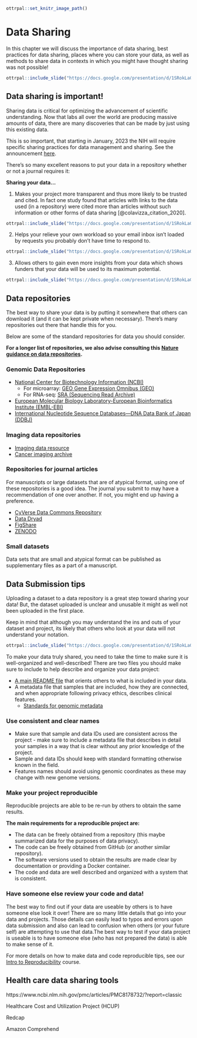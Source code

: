 

```r
ottrpal::set_knitr_image_path()
```

# Data Sharing

In this chapter we will discuss the importance of data sharing, best practices for data sharing, places where you can store your data, as well as methods to share data in contexts in which you might have thought sharing was not possible!

```r
ottrpal::include_slide("https://docs.google.com/presentation/d/1SRokLaGAc2hiwJSN26FHE0ZEEhPr3KQdyMICic8kAcs/edit#slide=id.g1016753ce66_0_24")
```

## Data sharing is important!

Sharing data is critical for optimizing the advancement of scientific understanding. Now that labs all over the world are producing massive amounts of data, there are many discoveries that can be made by just using this existing data.

This is so important, that starting in January, 2023 the NIH will require specific sharing practices for data management and sharing. See the announcement [here](https://grants.nih.gov/grants/guide/notice-files/NOT-OD-21-013.html).

There's so many excellent reasons to put your data in a repository whether or not a journal requires it:  

**Sharing your data...**  

1. Makes your project more transparent and thus more likely to be trusted and cited. In fact one study found that articles with links to the data used (in a repository) were cited more than articles without such information or other forms of data sharing [@colavizza_citation_2020].

```r
ottrpal::include_slide("https://docs.google.com/presentation/d/1SRokLaGAc2hiwJSN26FHE0ZEEhPr3KQdyMICic8kAcs/edit#slide=id.g117c57cc481_0_636")
```

2. Helps your relieve your own workload so your email inbox isn't loaded by requests you probably don't have time to respond to.

```r
ottrpal::include_slide("https://docs.google.com/presentation/d/1SRokLaGAc2hiwJSN26FHE0ZEEhPr3KQdyMICic8kAcs/edit#slide=id.g117c57cc481_0_616")
```

3. Allows others to gain even more insights from your data which shows funders that your data will be used to its maximum potential.

```r
ottrpal::include_slide("https://docs.google.com/presentation/d/1SRokLaGAc2hiwJSN26FHE0ZEEhPr3KQdyMICic8kAcs/edit#slide=id.g117c57cc481_1_37")
```

## Data repositories

The best way to share your data is by putting it somewhere that others can download it (and it can be kept private when necessary). There's many repositories out there that handle this for you.

Below are some of the standard repositories for data you should consider.

**For a longer list of repositories, we also advise consulting this [Nature guidance on data repositories](https://www.nature.com/sdata/policies/repositories).**

### Genomic Data Repositories

- [National Center for Biotechnology Information (NCBI)](https://www.ncbi.nlm.nih.gov/)
  - For microarray: [GEO Gene Expression Omnibus (GEO)](https://www.ncbi.nlm.nih.gov/geo/info/submission.html)
  - For RNA-seq: [SRA (Sequencing Read Archive)](https://www.ncbi.nlm.nih.gov/sra/docs/submit/)
- [European Molecular Biology Laboratory-European Bioinformatics Institute (EMBL-EBI)](https://www.ebi.ac.uk/submission/)
- [International Nucleotide Sequence Databases—DNA Data Bank of Japan (DDBJ)](https://www.ddbj.nig.ac.jp/ddbj/submission-e.html)

### Imaging data repositories

- [Imaging data resource](https://idr.openmicroscopy.org/)
- [Cancer imaging archive](https://www.cancerimagingarchive.net/primary-data/)

### Repositories for journal articles

For manuscripts or large datasets that are of atypical format, using one of these repositories is a good idea.
The journal you submit to may have a recommendation of one over another. If not, you might end up having a preference.

- [CyVerse Data Commons Repository](https://cyverse.org/data-commons)
- [Data Dryad](https://datadryad.org/stash)
- [FigShare](https://help.figshare.com/article/how-to-upload-and-publish-your-data)
- [ZENODO](https://help.zenodo.org/)

### Small datasets

Data sets that are small and atypical format can be published as supplementary files as a part of a manuscript.

## Data Submission tips

Uploading a dataset to a data repository is a great step toward sharing your data! But, the dataset uploaded is unclear and unusable it might as well not been uploaded in the first place.

Keep in mind that although you may understand the ins and outs of your dataset and project, its likely that others who look at your data will not understand your notation.

```r
ottrpal::include_slide("https://docs.google.com/presentation/d/1SRokLaGAc2hiwJSN26FHE0ZEEhPr3KQdyMICic8kAcs/edit#slide=id.g117c57cc481_0_455")
```

To make your data truly shared, you need to take the time to make sure it is well-organized and well-described!
There are two files you should make sure to include to help describe and organize your data project:

- [A main README file](https://jhudatascience.org/Reproducibility_in_Cancer_Informatics/documenting-analyses.html#readmes) that orients others to what is included in your data.
- A metadata file that samples that are included, how they are connected, and when appropriate following privacy ethics, describes clinical features.
  - [Standards for genomic metadata](https://genestack.com/assets/pdfs/The%20importance%20of%20metadata%20in%20genomics%20and%20the%20FAIR%20principles%20ebook.pdf)

### Use consistent and clear names

- Make sure that sample and data IDs used are consistent across the project - make sure to include a metadata file that describes in detail your samples in a way that is clear without any prior knowledge of the project.
- Sample and data IDs should keep with standard formatting otherwise known in the field.
- Features names should avoid using genomic coordinates as these may change with new genome versions.

### Make your project reproducible

Reproducible projects are able to be re-run by others to obtain the same results.

**The main requirements for a reproducible project are:**

- The data can be freely obtained from a repository (this maybe summarized data for the purposes of data privacy).
- The code can be freely obtained from GitHub (or another similar repository).
- The software versions used to obtain the results are made clear by documentation or providing a Docker container.
- The code and data are well described and organized with a system that is consistent.

### Have someone else review your code and data!

The best way to find out if your data are useable by others is to have someone else look it over!
There are so many little details that go into your data and projects. Those details can easily lead to typos and errors upon data submission and also can lead to confusion when others (or your future self) are attempting to use that data.The best way to test if your data project is useable is to have someone else (who has not prepared the data) is able to make sense of it.

For more details on how to make data and code reproducible tips, see our [Intro to Reproducibility](https://www.itcrtraining.org/courses#h.ugabyqq1bigx) course.


## Health care data sharing tools

https://www.ncbi.nlm.nih.gov/pmc/articles/PMC8178732/?report=classic

Healthcare Cost and Utilization Project (HCUP)

Redcap

Amazon Comprehend